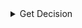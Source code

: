 
<details>
<summary>Get Decision</summary>
<Tabs>
<TabItem value="go" label="Go">

```go
package main

import (
	"context"
	"log"

	"github.com/opentdf/platform/protocol/go/authorization"
	"github.com/opentdf/platform/protocol/go/entity"
	"github.com/opentdf/platform/protocol/go/policy"
	"github.com/opentdf/platform/sdk"
)

func main() {

	platformEndpoint := "http://localhost:9002"

	// Create a new client
	client, err := sdk.New(
		platformEndpoint,
		sdk.WithClientCredentials("opentdf", "secret", nil),
	)

	if err != nil {
		log.Fatal(err)
	}

	// Get Decision using v2 API
	decisionReq := &authorization.GetDecisionRequest{
		EntityIdentifier: &authorization.EntityIdentifier{
			EntityChain: &entity.EntityChain{
				Entities: []*entity.Entity{
					{
						Id: "entity-1",
						EntityType: &entity.Entity_ClientId{
							ClientId: "opentdf",
						},
					},
				},
			},
		},
		Action: &policy.Action{
			Name: "decrypt",
		},
		Resource: &authorization.Resource{
			AttributeValues: &authorization.Resource_AttributeValues{
				Fqns: []string{"https://opentdf.io/attr/role/value/developer"},
			},
		},
	}

	decision, err := client.Authorization.GetDecision(context.Background(), decisionReq)
	if err != nil {
		log.Fatal(err)
	}

	log.Printf("Decision: %v", decision.GetDecision().GetDecision())
}
```

</TabItem>
<TabItem value="java" label="Java">

```java
package io.opentdf.platform;
import io.opentdf.platform.sdk.*;

import java.util.concurrent.ExecutionException;

import io.opentdf.platform.authorization.*;
import io.opentdf.platform.policy.Action;

import java.util.List;

public class GetDecisions {
    public static void main(String[] args) throws ExecutionException, InterruptedException{

        String clientId = "opentdf";
        String clientSecret = "secret";
        String platformEndpoint = "localhost:8080";

        SDKBuilder builder = new SDKBuilder();
        SDK sdk = builder.platformEndpoint(platformEndpoint)
                .clientSecret(clientId, clientSecret).useInsecurePlaintextConnection(true)
                .build();
    
        GetDecisionsRequest request = GetDecisionsRequest.newBuilder()
        .addDecisionRequests(DecisionRequest.newBuilder()
        .addEntityChains(EntityChain.newBuilder().setId("ec1").addEntities(Entity.newBuilder().setId("entity-1").setClientId("opentdf")))
        .addActions(Action.newBuilder().setStandard(Action.StandardAction.STANDARD_ACTION_DECRYPT))
        .addResourceAttributes(ResourceAttribute.newBuilder().setResourceAttributesId("resource-attribute-1")
            .addAttributeValueFqns("https://mynamespace.com/attr/test/value/test1"))
        ).build();

        GetDecisionsResponse resp = sdk.getServices().authorization().getDecisions(request).get();

        List<DecisionResponse> decisions = resp.getDecisionResponsesList();

        System.out.println(DecisionResponse.Decision.forNumber(decisions.get(0).getDecisionValue()));
    }
}
```

</TabItem>
<TabItem value="js" label="Javascript">

```javascript
```

</TabItem>
</Tabs>
</details>